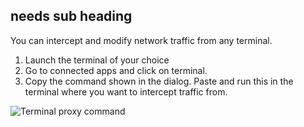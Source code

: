## needs sub heading
You can intercept and modify network traffic from any terminal. 

1. Launch the terminal of your choice
2. Go to connected apps and click on terminal.
3. Copy the command shown in the dialog. Paste and run this in the terminal where you want to intercept traffic from.

![Terminal proxy command](/img/docs/terminal-proxy-dialog.png)

